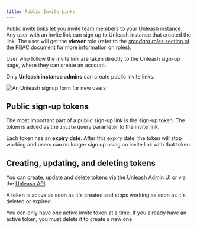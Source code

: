```yaml
---
title: Public Invite Links
---
```


Public invite links let you invite team members to your Unleash instance. Any user with an invite link can sign up to Unleash instance that created the link. The user will get the **viewer** role (refer to the [_standard roles_ section of the RBAC document](../reference/rbac.md#standard-roles) for more information on roles).

User who follow the invite link are taken directly to the Unleash sign-up page, where they can create an account.

Only **Unleash instance admins** can create public invite links.

![An Unleash signup form for new users](/img/public-invite_signup.png)

## Public sign-up tokens

The most important part of a public sign-up link is the sign-up token. The token is added as the `invite` query parameter to the invite link.

Each token has an **expiry date**. After this expiry date, the token will stop working and users can no longer sign up using an invite link with that token.

## Creating, updating, and deleting tokens

You can [create, update and delete tokens via the Unleash Admin UI](../how-to/how-to-manage-public-invite-tokens.mdx) or via the [Unleash API](../reference/api/unleash/public-signup-tokens.tag.mdx "Public sign-up tokens API documentation").

A token is active as soon as it's created and stops working as soon as it's deleted or expired.

You can only have one active invite token at a time. If you already have an active token, you must delete it to create a new one.
